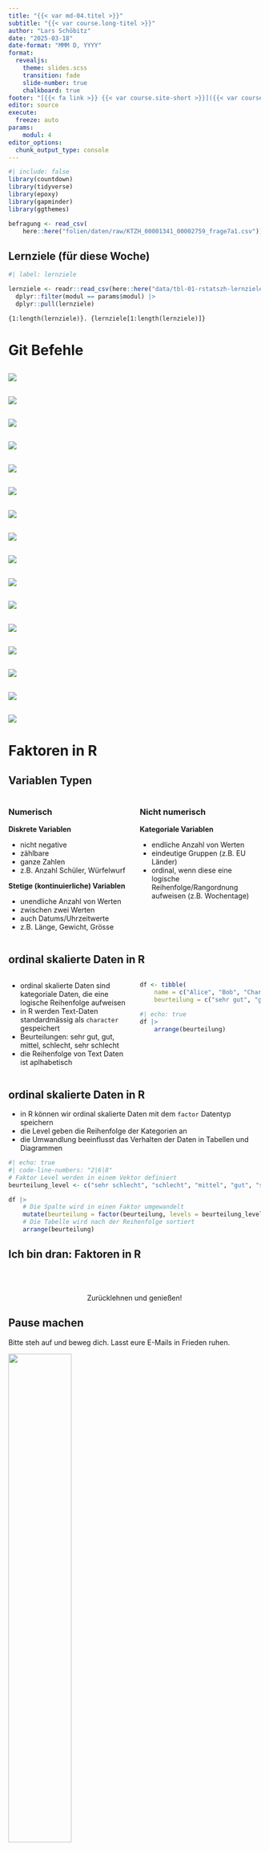 ```yaml
---
title: "{{< var md-04.titel >}}"
subtitle: "{{< var course.long-titel >}}"
author: "Lars Schöbitz"
date: "2025-03-18"
date-format: "MMM D, YYYY"
format: 
  revealjs: 
    theme: slides.scss
    transition: fade
    slide-number: true
    chalkboard: true
footer: "[{{< fa link >}} {{< var course.site-short >}}]({{< var course.site >}})"
editor: source
execute:
  freeze: auto
params:
    modul: 4
editor_options: 
  chunk_output_type: console
---
```


```r
#| include: false
library(countdown)
library(tidyverse)
library(epoxy)
library(gapminder)
library(ggthemes)
```

```r

befragung <- read_csv(
    here::here("folien/daten/raw/KTZH_00001341_00002759_frage7a1.csv"))

```

## Lernziele (für diese Woche)

```r
#| label: lernziele

lernziele <- readr::read_csv(here::here("data/tbl-01-rstatszh-lernziele.csv")) |> 
  dplyr::filter(modul == params$modul) |>
  dplyr::pull(lernziele)

```

```epoxy
{1:length(lernziele)}. {lernziele[1:length(lernziele)]}
```

# Git Befehle {background-color="#4C326A"}

## 

![](img/md-04/git-clone-push-00.drawio.png)

## 

![](img/md-04/git-clone-push-01.drawio.png)

## 

![](img/md-04/git-clone-push-02.drawio.png)

## 

![](img/md-04/git.drawio-00.png)

## 

![](img/md-04/git.drawio-01.png)

## 

![](img/md-04/git.drawio-02.png)

## 

![](img/md-04/git.drawio-03.png)

## 

![](img/md-04/git.drawio-04.png)

## 

![](img/md-04/git.drawio-05.png)

## 

![](img/md-04/git.drawio-06.png)

## 

![](img/md-04/git.drawio-07.png)

## 

![](img/md-04/git.drawio-08.png)

## 

![](img/md-04/git.drawio-09.png)

## 

![](img/md-04/git-clone-push-02.drawio.png)

## 

![](img/md-04/git-clone-push-03.drawio.png)

## 

![](img/md-04/git-clone-push-04.drawio.png)

# Faktoren in R {background-color="#4C326A"}

## Variablen Typen {.smaller}

:::::: incremental
::::: columns
::: {.column width="50%"}
### Numerisch

**Diskrete Variablen**

-   nicht negative
-   zählbare
-   ganze Zahlen
-   z.B. Anzahl Schüler, Würfelwurf

**Stetige (kontinuierliche) Variablen**

-   unendliche Anzahl von Werten
-   zwischen zwei Werten
-   auch Datums/Uhrzeitwerte
-   z.B. Länge, Gewicht, Grösse
:::

::: {.column width="50%"}
### Nicht numerisch

**Kategoriale Variablen**

-   endliche Anzahl von Werten
-   eindeutige Gruppen (z.B. EU Länder)
-   [ordinal]{.highlight-yellow}, wenn diese eine logische Reihenfolge/Rangordnung aufweisen (z.B. Wochentage)
:::
:::::
::::::

## ordinal skalierte Daten in R {.smaller}

:::::: incremental
::::: columns
::: {.column width="50%"}

- ordinal skalierte Daten sind kategoriale Daten, die eine logische Reihenfolge aufweisen
- in R werden Text-Daten standardmässig als `character` gespeichert
- Beurteilungen: sehr gut, gut, mittel, schlecht, sehr schlecht
- die Reihenfolge von Text Daten ist aplhabetisch

:::

::: {.column width="50%"}

```r
df <- tibble(
    name = c("Alice", "Bob", "Charlie", "Diana", "Eve"),
    beurteilung = c("sehr gut", "gut", "mittel", "schlecht", "sehr schlecht"))
```

```r
#| echo: true
df |> 
    arrange(beurteilung) 
```

:::
:::::
::::::


## ordinal skalierte Daten in R {.smaller}

- in R können wir ordinal skalierte Daten mit dem `factor` Datentyp speichern
- die Level geben die Reihenfolge der Kategorien an
- die Umwandlung beeinflusst das Verhalten der Daten in Tabellen und Diagrammen

```r
#| echo: true
#| code-line-numbers: "2|6|8"
# Faktor Level werden in einem Vektor definiert
beurteilung_level <- c("sehr schlecht", "schlecht", "mittel", "gut", "sehr gut")

df |> 
    # Die Spalte wird in einen Faktor umgewandelt
    mutate(beurteilung = factor(beurteilung, levels = beurteilung_level)) |>
    # Die Tabelle wird nach der Reihenfolge sortiert
    arrange(beurteilung)
```


## Ich bin dran: Faktoren in R

<br><br>

::: {.hand-purple-large style="text-align: center;"}
Zurücklehnen und genießen!
:::

## Pause machen

[Bitte steh auf und beweg dich.]{.highlight-yellow} Lasst eure E-Mails in Frieden ruhen.

![](img/md-04/pixel-art-tree.png){width="50%"}

```r
countdown(minutes = 10)
```

::: footer
Bild erzeugt mit [DALL-E 3 by OpenAI](https://openai.com/blog/dall-e/)
:::

## Ihr seid dran: 02-faktoren-ihr.qmd

::: task
1.  Öffne [posit.cloud](https://posit.cloud) in deinem Browser (verwende dein Lesezeichen).
2.  Öffne den rstatszh-k010 Arbeitsbereich (Workspace) für den Kurs.
3.  Klicke auf [Start]{.highlight-yellow} neben [md-04-uebungen]{.highlight-yellow}.
4.  Suche im Dateimanager im Fenster unten rechts die Datei [`02-faktoren-ihr.qmd`]{.highlight-yellow} und klicke darauf, um sie im Fenster oben links zu öffnen.
5.  Folge den Anweisungen in der Datei.
:::

```r
countdown(25)
```

# Daten einlesen {background-color="#4C326A"}

## Rechteckige Daten in R einlesen

::::: columns
::: {.column width="50%"}
```r
knitr::include_graphics("img/md-04/readr.png")
```
:::

::: {.column width="50%"}
```r
knitr::include_graphics("img/md-04/readr.png")
```
:::
:::::

## CSV & XLSX {.smaller}

::::: columns
::: {.column width="50%"}
### readr

-   `read_csv()` - durch Kommas getrennte Werte
-   `read_csv2()` - durch Semicolon getrennte Werte ([Tipp für das Konvertieren von xlsx als csv](https://github.com/openZH/ogd-handbook/blob/main/publikationsleitlinien/xls-zu-csv-konvertieren.md))
-   `read_tsv()` - durch Tab getrennte Werte
-   `read_delim()` - liest Dateien mit beliebigem Trennzeichen
:::

::: {.column width="50%"}
### readxl

-   `read_excel()` - liest xls oder xlsx Dateien
:::
:::::

## Daten aus CSV-Dateien lesen {.smaller}

-   Import von [unbearbeiteten Rohdaten]{.highlight-yellow}

```r
#| echo: true
#| eval: false

befragung <- read_csv("raw/KTZH_00001341_00002759_frage7a1.csv")
```

. . .

```r
#| echo: true
#| eval: true 
befragung
```

## Daten als CSV-Datei schreiben {.smaller}

-   transformiere Daten
-   exportiere [verarbeitete, analysereife Daten]{.highlight-yellow}

```r
#| echo: true

antwort_levels <- c("viel zu hoch", "eher zu hoch", "gerade angemessen", 
                    "eher zu tief", "viel zu tief")

befragung_fct <- befragung |>
    mutate(antwort = factor(antwort, levels = antwort_levels)) 

```

. . .

```r
#| echo: true
befragung_fct
```

```r
#| echo: true
#| eval: false
write_csv(befragung_fct, "daten/processed/ktzh-befragung-zufriedenheit.csv")
```

## Analysefertige Daten einlesen {.smaller}

-   Was ist aus unserem Faktor geworden?

```r
#| echo: true
#| eval: false

befragung_fct <- read_csv("daten/processed/ktzh-befragung-zufriedenheit.csv")
```

```r
#| echo: false
#| eval: true

befragung_fct <- read_csv(here::here("folien/daten/processed/ktzh-befragung-zufriedenheit.csv"))
```

```r
#| echo: true
#| eval: true
befragung_fct
```

```r
befragung_fct <- befragung_fct |>
    mutate(antwort = factor(antwort, levels = antwort_levels)) 
```

## Wo ist der Faktor?

-   Faktoren können in CSV Dateien nicht gespeichert werden
-   Eine CSV Datei enthält lediglich Werte, getrennt durch ein Komma

```r
knitr::include_graphics("img/md-04/raw-csv-github.png")
```

## Wie speichern wir Faktoren? {.smaller}

-   In R können Daten als `.rds` Datei gespeichert werden
-   `.rds` Dateien speichern die Struktur der Daten
-   Faktoren und andere Datenstrukturen bleiben erhalten

```r
#| echo: true
#| eval: false

write_rds(befragung_fct, "folien/daten/processed/ktzh-befragung-zufriedenheit.rds")
```

. . .

```r
#| echo: true
#| eval: false

befragung_rds <- read_rds("daten/processed/ktzh-befragung-zufriedenheit.rds")
```

```r
write_rds(befragung_fct, 
          here::here("folien/daten/processed/ktzh-befragung-zufriedenheit.rds"))

befragung_rds <- read_rds(
    here::here("folien/daten/processed/ktzh-befragung-zufriedenheit.rds"))
```

```r
#| echo: true
#| eval: true
befragung_rds
```

## Daten zusammenfassen {.smaller}

-   für eine Visualisierung oder Tabelle in einer veröffentlichten Arbeit

```r
#| echo: true
befragung_sum_alter <- befragung_rds |> 
    group_by(alter, antwort) |> 
    summarise(antwort_anzahl = n()) |> 
    mutate(antwort_prozent = antwort_anzahl / sum(antwort_anzahl) * 100)
```

```r
#| echo: true
befragung_sum_alter
```

## Daten visualisieren {.smaller}

-   in einer Veröffentlichung

```r
#| echo: true
#| fig-width: 6
#| fig-asp: 0.618
ggplot(data = befragung_sum_alter,
       mapping = aes(x = antwort_prozent, 
                     y = alter, 
                     fill = antwort)) +
    geom_col() +
    geom_text(aes(label = round(antwort_prozent, 0)),  
              position = position_stack(vjust = 0.5)) +
    scale_fill_colorblind() 
```

## Daten exportieren

-   [Daten, die einer Veröffentlichung zugrunde liegen]{.highlight-yellow}
-   als CSV-Datei
-   erhöht die Wiederverwendbarkeit

```r
#| eval: false
#| echo: true 
write_csv(befragung_sum_alter, 
          "daten/final/ktzh-befragung-zufriedenheit-sum.csv")
```

## Daten Management {.smaller}

| Begriff | Ordnername | Erklärung | Dateiformat |
|------------------|------------------|------------------|------------------|
| unbearbeitete Rohdaten | data/raw | Daten, die nicht bearbeitet wurden und in ihrer [ursprünglichen Form und Datei bleiben]{.highlight-yellow} | often XLSX, also CSV, JSON, and others |

: Beispiele für Begriffe, die bei der Datenverwaltung verwendet werden. {.striped .hover tbl-colwidths="\[20, 10, 50, 20\]"}

## Daten Management {.smaller}

| Begriff | Ordnername | Erklärung | Dateiformat |
|------------------|------------------|------------------|------------------|
| unbearbeitete Rohdaten | data/raw | Daten, die nicht bearbeitet wurden und in ihrer [ursprünglichen Form und Datei bleiben]{.highlight-yellow} | often XLSX, also CSV, JSON, and others |
| verarbeitete, analysefähige Daten | data/processed | Daten, die zur Vorbereitung einer Analyse verarbeitet werden und in ihrer [neuen Form als neue Datei]{.highlight-yellow} gespeichert werden | CSV, RDS, JSON |

: Beispiele für Begriffe, die bei der Datenverwaltung verwendet werden. {.striped .hover tbl-colwidths="\[20, 10, 50, 20\]"}

## Daten Management {.smaller}

| Begriff | Ordnername | Erklärung | Dateiformat |
|------------------|------------------|------------------|------------------|
| unbearbeitete Rohdaten | data/raw | Daten, die nicht bearbeitet wurden und in ihrer [ursprünglichen Form und Datei bleiben]{.highlight-yellow} | often XLSX, also CSV, JSON, and others |
| verarbeitete, analysefähige Daten | data/processed | Daten, die zur Vorbereitung einer Analyse verarbeitet werden und in ihrer [neuen Form als neue Datei]{.highlight-yellow} gespeichert werden | CSV, RDS, JSON |
| Daten, die einer Veröffentlichung zugrunde liegen | data/final | Daten, die das [Ergebnis einer Analyse]{.highlight-yellow} sind (z. B. deskriptive Statistik oder Datenvisualisierung) und in einem Bericht angezeigt werden, dann aber auch in ihrer neuen Form als neue Datei exportiert werden | CSV |

: Beispiele für Begriffe, die bei der Datenverwaltung verwendet werden. {.striped .hover tbl-colwidths="\[20, 10, 50, 20\]"}

## Pause machen

[Bitte steh auf und beweg dich.]{.highlight-yellow} Lasst eure E-Mails in Frieden ruhen.

![](img/md-04/pixel-art-tree.png){width="50%"}

```r
countdown(minutes = 5)
```

::: footer
Bild erzeugt mit [DALL-E 3 by OpenAI](https://openai.com/blog/dall-e/)
:::

## Ihr seid dran: 03-daten-import-ihr.qmd

::: task
1.  Öffne [posit.cloud](https://posit.cloud) in deinem Browser (verwende dein Lesezeichen).
2.  Öffne den rstatszh-k010 Arbeitsbereich (Workspace) für den Kurs.
3.  Klicke auf [Continue]{.highlight-yellow} neben [md-04-uebungen]{.highlight-yellow}.
4.  Suche im Dateimanager im Fenster unten rechts die Datei `03-daten-import-ihr.qmd` und klicke darauf, um sie im Fenster oben links zu öffnen.
5.  Folge den Anweisungen in der Datei.
:::

```r
countdown(25)
```

## Zeitpuffer: Modul 4 {.smaller}

```epoxy
{1:length(lernziele)}. {lernziele[1:length(lernziele)]}
```

::: {.hand-purple-large style="text-align: center;"}
Welche Konzepte kann ich nochmals erklären?
:::
```r
countdown(15)
```

# Zusatzaufgaben Modul 4 {background-color="#4C326A"}

## Modul 4 Dokumentation

::: learn-more
[rstatszh-k010.github.io/website/module/md-04.html](https://rstatszh-k010.github.io/website/module/md-04.html)

<iframe src="https://rstatszh-k010.github.io/website/module/md-04.html" width="100%" height="500" style="border:2px solid #123233;" title="Module 4 Dokumentation">

</iframe>
:::

## Zusatzaufgaben Abgabedatum

-   Abgabedatum: [Montag, 21. Oktober]{.highlight-yellow}
-   Korrektur- und Feedbackphase bis zu: Donnerstag, 24. Oktober

# Danke {background-color="#4C326A"}

## Danke! `r emo::ji("sunflower")`

Folien erstellt mit revealjs und Quarto: https://quarto.org/docs/presentations/revealjs/ Access slides als [PDF auf GitHub](https://github.com/rstatszh-k010/website/raw/main/folien/md-04-daten-management.pdf)

Alle Materialien sind lizenziert unter [Creative Commons Attribution Share Alike 4.0 International](https://creativecommons.org/licenses/by-sa/4.0/).
